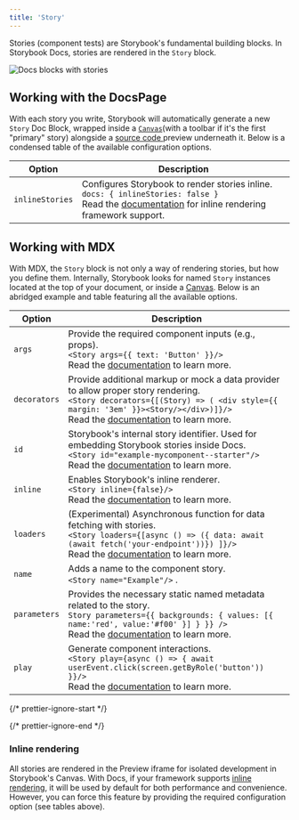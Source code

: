 ```yaml
---
title: 'Story'
---
```


Stories (component tests) are Storybook's fundamental building blocks.
In Storybook Docs, stories are rendered in the `Story` block.

![Docs blocks with stories](../_assets/writing-docs/docblock-story.png)

## Working with the DocsPage

With each story you write, Storybook will automatically generate a new `Story` Doc Block, wrapped inside a [`Canvas`](./doc-block-canvas.mdx)(with a toolbar if it's the first "primary" story) alongside a [source code ](./doc-block-source.mdx) preview underneath it. Below is a condensed table of the available configuration options.

| Option          | Description                                                                                                                                                                                                    |
| --------------- | ---------------------------------------------------------------------------------------------------------------------------------------------------------------------------------------------------------------|
| `inlineStories` | Configures Storybook to render stories inline. <br /> `docs: { inlineStories: false }` <br /> Read the [documentation](./docs-page.mdx#inline-stories-vs-iframe-stories) for inline rendering framework support. |

## Working with MDX

With MDX, the `Story` block is not only a way of rendering stories, but how you define them. Internally, Storybook looks for named `Story` instances located at the top of your document, or inside a [Canvas](./doc-block-canvas.mdx). Below is an abridged example and table featuring all the available options.

| Option       | Description                                                                                                                                                                                                                                                         |
| ------------ | --------------------------------------------------------------------------------------------------------------------------------------------------------------------------------------------------------------------------------------------------------------------|
| `args`       | Provide the required component inputs (e.g., props). <br /> `<Story args={{ text: 'Button' }}/>` <br /> Read the [documentation](../writing-stories/args.mdx) to learn more.                                                                                          |
| `decorators` | Provide additional markup or mock a data provider to allow proper story rendering. <br /> `<Story decorators={[(Story) => ( <div style={{ margin: '3em' }}><Story/></div>)]}/>` <br /> Read the [documentation](../writing-stories/decorators.mdx) to learn more.     |
| `id`         | Storybook's internal story identifier. Used for embedding Storybook stories inside Docs. <br /> `<Story id="example-mycomponent--starter"/>` <br /> Read the [documentation](../api/mdx.mdx#embedding-stories) to learn more.                                         |
| `inline`     | Enables Storybook's inline renderer. <br /> `<Story inline={false}/>` <br /> Read the [documentation](./docs-page.mdx#inline-stories-vs-iframe-stories) to learn more.                                                                                                |
| `loaders`    | (Experimental) Asynchronous function for data fetching with stories. <br /> `<Story loaders={[async () => ({ data: await (await fetch('your-endpoint'))}) ]}/>` <br /> Read the [documentation](../writing-stories/loaders.mdx) to learn more.                        |
| `name`       | Adds a name to the component story. <br /> `<Story name="Example"/>` .                                                                                                                                                                                               |
| `parameters` | Provides the necessary static named metadata related to the story. <br /> `Story parameters={{ backgrounds: { values: [{ name:'red', value:'#f00' }] } }} />` <br /> Read the [documentation](../writing-stories/parameters.mdx) to learn more.                       |
| `play`       | Generate component interactions. <br /> `<Story play={async () => { await userEvent.click(screen.getByRole('button')) }}/>` <br /> Read the [documentation](../writing-stories/play-function.mdx) to learn more.                                                      |

{/* prettier-ignore-start */}

<CodeSnippets path="component-story-mdx-story-by-name.md" />

{/* prettier-ignore-end */}

### Inline rendering

All stories are rendered in the Preview iframe for isolated development in Storybook's Canvas. With Docs, if your framework supports [inline rendering](./docs-page.mdx#inline-stories-vs-iframe-stories), it will be used by default for both performance and convenience. However, you can force this feature by providing the required configuration option (see tables above).
